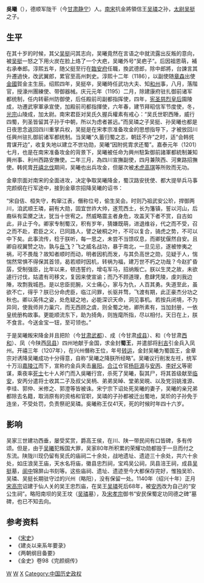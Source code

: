 '''吳曦'''（{{bd|1162年||1207年|catIdx=Wu吳}}），德顺军陇干（今[[甘肃|甘肃]][[静宁|静宁]]）人。[[南宋|南宋]]抗金將領信王[[吴璘|吴璘]]之孙，[[太尉|太尉]][[吴挺|吴挺]]之子。

== 生平 ==
{{模板:巴蜀所屬政權變更史|hidden=1}}
在其十岁的时候，其父[[吴挺|吴挺]]问其志向，吴曦竟然在言语之中就流露出反叛的意向，被[[吴挺|吴挺]]一怒之下用火炭在脸上烙了一个大疤，吴曦外号“吴疤子”。后因祖恩萌，補右承奉郎。淳熙五年，随父挺至行在[[臨安府|臨安府]]任職，換武德郎，除中郎將，台諫言其升遷過快，改武翼郎，累官至高州刺史。淳熙十二年（1186），以副使随[[章森|章森]]出使[[金國|金國]]賀金主生辰。绍熙四年，吴挺卒，吴曦時任武功大夫、知[[和县|和州]]事，八月，落階官，授濠州團練使、带御器械。庆元元年（1195）二月，除建康府驻扎御前诸军都统制，任内转蕲州防御使，后任殿前司副都指挥使，四年，[[宪圣慈烈皇后|宪圣慈烈皇后]]園陵成，功遷武寧軍承宣使，加殿前司都指揮使，六年春，建节拜昭信军节度使，冬，[[宋光宗|光宗]]山陵成，加太尉。南宋君臣对吴氏久握兵權素有戒心：“吴氏世职西陲，威行四蜀，列圣皆留其子孙于中朝，所以为虑者甚远。”而吴璘之子吴挺、孙吴曦也都是日夜思念返回四川重掌兵权，吴挺是在宋孝宗准备攻金的思想指导下，才被放回川任興州驻扎御前诸军都统制。当吴曦“久蓄归蜀之志，朝廷不许”之时，适“会韩侂胄谋开边”，收复失地以建立不世功勋，吴曦“因附侂胄求还蜀”。嘉泰元年（1201）七月，也是在南宋准备攻金的背景下，吴曦被任命为興州駐紮御前諸軍都統制兼知興州事、利州西路安撫使。二年三月，為四川宣撫副使，四月兼陝西、河東路招撫使。韩侂胄[[开禧北伐|开禧北伐]]期间，吴曦也出兵攻金，但屡次被[[术虎高琪|术虎高琪]]等所败而无功。

金章宗面对南宋的全面进攻，决定争取吴曦降金，蜀汉路安抚使、都大提举兵马事完颜纲在行军途中，接到金章宗招降吴曦的诏书：

“宋自佶、桓失守，构窜江表，僭称位号，偷生吴会。时则乃祖武安公玠，捍御两川，洎武顺王璘，嗣有大勋，固宜世祚大帅，遂荒西土，长为籓镇，誓以河山，后裔纵有栾黡之汰，犹当十世宥之。然威略震主者身危，攻盖天下者不赏，自古如此，非止于今。卿家专制蜀汉，积有岁年，猜嫌既萌，进退维谷，代之而不受，召之而不赴，君臣之义，已同路人，譬之破桐之叶，不可以复合，骑虎之势，不可以中下矣。此事流传，稔于朕听，每一思之，未尝不当馈叹息，而卿犹偃然自安。且卿自视翼赞之功，孰与[[岳飞|岳飞]]？飞之威名战功，暴于南北，一旦见忌，遂被惨夷之祸，可不畏哉？故知者顺时而动，明者因机而发，与其负高世之勋，见疑于人，惴惴然常惧不得保其首领，曷若顺时因机，转祸为福，建万世不朽之功哉？今赵扩昏孱，受制强臣，比年以来，顿违誓约，增屯军马，招纳叛亡。朕以生灵之故，未欲遽行讨伐，姑遣有司移文，复因来使宣谕；而乃不顾道理，愈肆凭陵，虔刘我边陲，攻剽我城邑。是以忠臣扼腕，义士痛心，家与为仇，人百其勇。失道至此，虽欲不亡，得乎？朕已分命虎臣，临江问罪，长驱并骛，飞渡有期，此正豪杰分功之秋也。卿以英伟之姿，处危疑之地，必能深识天命，洞见事机。若按兵闭境，不为异同，使我师并力巢穴，而无西顾之虞，则全蜀之地，卿所素有，当加封册，一依皇统册构故事。更能顺流东下，助为掎角，则旌麾所指，尽以相付。天日在上，朕不食言。今送金宝一钮，至可领也。”

于是吴曦叛宋降金并且把阶（今[[甘肃|甘肃]][[武都|武都]]）、成（今甘肃[[成县|成县]]）、和（今甘肃[[西和|西和]]）、凤（今陕西[[凤县|凤县]]）四州地献于金国，求金封'''蜀王'''，并遣部将[[利吉|利吉]]引金兵入凤州。开禧三年（1207年），在兴州僭称王位，年号[[轉運_(吳曦)|转运]]，金封吴曦为蜀国王，金章宗对诱降吴曦成功十分得意，自称“吴曦之降朕所经略”。吴曦议行削发左祍，统军十万沿[[嘉陵江|嘉陵江]]而下，宣称约金兵夹击[[襄阳|襄阳]]。[[合江|合江]]仓官[[杨巨源_(宋朝)|杨巨源]]与[[安丙|安丙]]、[[李好义|李好义]]等密谋，乘夜率[[死士|死士]]七十人斧门而入吳曦行宫，杀死了吴曦，裂其尸，将其首级献至[[临安|临安]]，安丙分遣将士收其二子及叔父吴柄、弟弟吴晫、堂弟吴晛、以及党羽姚淮源、李珪、郭仲、米修之、郭澄等皆被诛。宋宁宗下诏处死吴曦的妻子，吴曦的亲兄弟都除去名籍，取消原有的资格和官职，吴璘的子孙都被迁出蜀地，吴玠的子孙免于连坐，不受处罚，负责祭祀吴璘。吳曦称王仅41天，死的时候时年四十六岁。

== 影响 ==
吴家三世建功西垂，屡受奖赏，爵高王侯，在川、陕一带民间有口皆碑，多有传颂。但是，由于[[吴曦|吴曦]]犯叛国大罪，吴家80年所积累的荣耀功勋都毁于一旦而付之东流。陕陇川现仍留有吴氏的庙祠二十余处，战地遗址、遗迹三十余处，共六十余处，如庄浪吴王庙，天水名将庙，徽县忠烈祠，宝鸡吴公祠，凤县涪王祠，成县[[吴挺|吴挺]]墓，[[阆中|阆中]]锦屏山书刻等。这些庙祠、遗址、遗迹至今大都保存完好，惟独吴玠、吴璘、吴挺长期驻守过的兴州（略阳），没有保留一处。1140年（绍兴十年）正月[[宋高宗|宋高宗]]诏建于仙人关的吴王忠烈庙，在吴王[[吴璘|吴璘]]死后68年，被[[安丙|安丙]]改为自己的“安公生祠”。略阳南坝的吴王坟（[[吴璘|吴璘]]墓），及[[宋孝宗|宋孝宗]]御书“安民保蜀定功同德之碑”墓碑，也已不知去向。

== 参考资料 ==
*《[[宋史|宋史]]》
*《建炎以来系年要录》   
*《两朝纲目备要》
*《金史》卷98《完颜纲传》

{{巴蜀地區政權|index=W吳X曦}}
{{FiveDynasties-song-liao-jin}}

[[Category:宋朝军事人物|W]]
[[Category:平凉人|W]]
[[Category:吴姓|X]]
[[Category:中国历史政权|Category:中国历史政权]]
